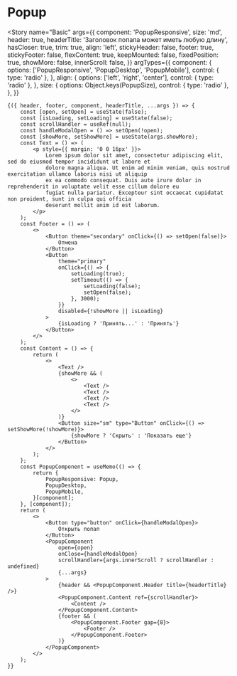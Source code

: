 
<Meta title="Controls /  Popup" component={Popup} />

# Popup

<Story
    name="Basic"
    args={{
        component: 'PopupResponsive',
        size: 'md',
        header: true,
        headerTitle: 'Заголовок попапа может иметь любую длину',
        hasCloser: true,
        trim: true,
        align: 'left',
        stickyHeader: false,
        footer: true,
        stickyFooter: false,
        flexContent: true,
        keepMounted: false,
        fixedPosition: true,
        showMore: false,
        innerScroll: false,
    }}
    argTypes={{
        component: {
            options: ['PopupResponsive', 'PopupDesktop', 'PopupMobile'],
            control: { type: 'radio' },
        },
        align: {
            options: ['left', 'right', 'center'],
            control: { type: 'radio' },
        },
        size: {
            options: Object.keys(PopupSize),
            control: { type: 'radio' },
        },
    }}
>
    {({ header, footer, component, headerTitle, ...args }) => {
        const [open, setOpen] = useState(false);
        const [isLoading, setLoading] = useState(false);
        const scrollHandler = useRef(null);
        const handleModalOpen = () => setOpen(!open);
        const [showMore, setShowMore] = useState(args.showMore);
        const Text = () => (
            <p style={{ margin: '0 0 16px' }}>
                Lorem ipsum dolor sit amet, consectetur adipiscing elit, sed do eiusmod tempor incididunt ut labore et
                dolore magna aliqua. Ut enim ad minim veniam, quis nostrud exercitation ullamco laboris nisi ut aliquip
                ex ea commodo consequat. Duis aute irure dolor in reprehenderit in voluptate velit esse cillum dolore eu
                fugiat nulla pariatur. Excepteur sint occaecat cupidatat non proident, sunt in culpa qui officia
                deserunt mollit anim id est laborum.
            </p>
        );
        const Footer = () => (
            <>
                <Button theme="secondary" onClick={() => setOpen(false)}>
                    Отмена
                </Button>
                <Button
                    theme="primary"
                    onClick={() => {
                        setLoading(true);
                        setTimeout(() => {
                            setLoading(false);
                            setOpen(false);
                        }, 3000);
                    }}
                    disabled={!showMore || isLoading}
                >
                    {isLoading ? 'Принять...' : 'Принять'}
                </Button>
            </>
        );
        const Content = () => {
            return (
                <>
                    <Text />
                    {showMore && (
                        <>
                            <Text />
                            <Text />
                            <Text />
                            <Text />
                        </>
                    )}
                    <Button size="sm" type="Button" onClick={() => setShowMore(!showMore)}>
                        {showMore ? 'Скрыть' : 'Показать еще'}
                    </Button>
                </>
            );
        };
        const PopupComponent = useMemo(() => {
            return {
                PopupResponsive: Popup,
                PopupDesktop,
                PopupMobile,
            }[component];
        }, [component]);
        return (
            <>
                <Button type="button" onClick={handleModalOpen}>
                    Открыть попап
                </Button>
                <PopupComponent
                    open={open}
                    onClose={handleModalOpen}
                    scrollHandler={args.innerScroll ? scrollHandler : undefined}
                    {...args}
                >
                    {header && <PopupComponent.Header title={headerTitle} />}
                    <PopupComponent.Content ref={scrollHandler}>
                        <Content />
                    </PopupComponent.Content>
                    {footer && (
                        <PopupComponent.Footer gap={8}>
                            <Footer />
                        </PopupComponent.Footer>
                    )}
                </PopupComponent>
            </>
        );
    }}
</Story>
